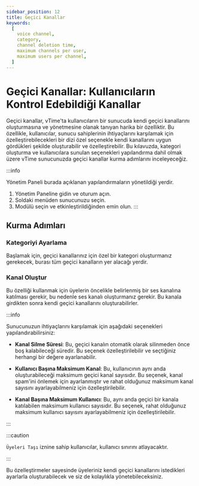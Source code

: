 ```yaml
---
sidebar_position: 12
title: Geçici Kanallar
keywords:
  [
    voice channel,
    category,
    channel deletion time,
    maximum channels per user,
    maximum users per channel,
  ]
---
```


# Geçici Kanallar: Kullanıcıların Kontrol Edebildiği Kanallar

Geçici kanallar, vTime'ta kullanıcıların bir sunucuda kendi geçici kanallarını oluşturmasına ve yönetmesine olanak tanıyan harika bir özelliktir. Bu özellikle, kullanıcılar, sunucu sahiplerinin ihtiyaçlarını karşılamak için özelleştirebilecekleri bir dizi özel seçenekle kendi kanallarını uygun gördükleri şekilde oluşturabilir ve özelleştirebilir. Bu kılavuzda, kategori oluşturma ve kullanıcılara sunulan seçenekleri yapılandırma dahil olmak üzere vTime sunucunuzda geçici kanallar kurma adımlarını inceleyeceğiz.

:::info

Yönetim Paneli burada açıklanan yapılandırmaların yönetildiği yerdir.

1. Yönetim Paneline gidin ve oturum açın.
2. Soldaki menüden sunucunuzu seçin.
3. Modülü seçin ve etkinleştirildiğinden emin olun.
   :::

## Kurma Adımları

### Kategoriyi Ayarlama

Başlamak için, geçici kanallarınız için özel bir kategori oluşturmanız gerekecek, burası tüm geçici kanalların yer alacağı yerdir.

### Kanal Oluştur

Bu özelliği kullanmak için üyelerin öncelikle belirlenmiş bir ses kanalına katılması gerekir, bu nedenle ses kanalı oluşturmanız gerekir. Bu kanala girdikten sonra kendi geçici kanallarını oluşturabilirler.

:::info

Sunucunuzun ihtiyaçlarını karşılamak için aşağıdaki seçenekleri yapılandırabilirsiniz:

- **Kanal Silme Süresi**: Bu, geçici kanalın otomatik olarak silinmeden önce boş kalabileceği süredir. Bu seçenek özelleştirilebilir ve seçtiğiniz herhangi bir değere ayarlanabilir.

- **Kullanıcı Başına Maksimum Kanal**: Bu, kullanıcının aynı anda oluşturabileceği maksimum geçici kanal sayısıdır. Bu seçenek, kanal spam'ini önlemek için ayarlanmıştır ve rahat olduğunuz maksimum kanal sayısını ayarlayabilmeniz için özelleştirilebilir.

- **Kanal Başına Maksimum Kullanıcı**: Bu, aynı anda geçici bir kanala katılabilen maksimum kullanıcı sayısıdır. Bu seçenek, rahat olduğunuz maksimum kullanıcı sayısını ayarlayabilmeniz için özelleştirilebilir.

:::

:::caution

`Üyeleri Taşı` iznine sahip kullanıcılar, kullanıcı sınırını atlayacaktır.

:::

Bu özelleştirmeler sayesinde üyeleriniz kendi geçici kanallarını istedikleri ayarlarla oluşturabilecek ve siz de kolaylıkla yönetebileceksiniz.
